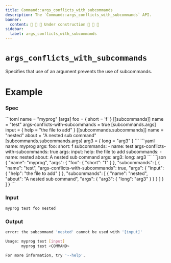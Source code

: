 ```yaml
---
title: Command::args_conflicts_with_subcommands
description: The `Command::args_conflicts_with_subcommands` API.
banner:
  content: 🚧 🚧 🚧 Under construction 🚧 🚧 🚧
sidebar:
  label: args_conflicts_with_subcommands
---
```



# `args_conflicts_with_subcommands` <LinkButton href="https://docs.rs/clap/latest/clap/struct.Command.html#method.args_conflicts_with_subcommands" icon="open-book" variant="minimal"></LinkButton>

<Badge text="since 0.1.0" size="small" />

Specifies that use of an argument prevents the use of subcommands.

# Example

### Spec

<Tabs syncKey="format">
  <TabItem label="TOML">
```toml
name = "myprog"
[args]
foo = { short = 'f' }
[[subcommands]]
name = "test"
args-conflicts-with-subcommands = true
[subcommands.args]
input = { help = "the file to add" }
[[subcommands.subcommands]]
name = "nested"
about = "A nested sub command"
[subcommands.subcommands.args]
arg3 = { long = "arg3" }
```
  </TabItem>
  <TabItem label="YAML">
```yaml
name: myprog
args:
  foo:
    short: f
subcommands:
- name: test
  args-conflicts-with-subcommands: true
  args:
    input:
      help: the file to add
  subcommands:
  - name: nested
    about: A nested sub command
    args:
      arg3:
        long: arg3
```
  </TabItem>
  <TabItem label="JSON">
```json
{
  "name": "myprog",
  "args": {
    "foo": {
      "short": "f"
    }
  },
  "subcommands": [
    {
      "name": "test",
      "args-conflicts-with-subcommands": true,
      "args": {
        "input": {
          "help": "the file to add"
        }
      },
      "subcommands": [
        {
          "name": "nested",
          "about": "A nested sub command",
          "args": {
            "arg3": {
              "long": "arg3"
            }
          }
        }
      ]
    }
  ]
}
```
  </TabItem>
</Tabs>

### Input

```bash
myprog test foo nested
```

### Output

```bash
error: the subcommand 'nested' cannot be used with '[input]'

Usage: myprog test [input]
       myprog test <COMMAND>

For more information, try '--help'.
```
